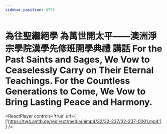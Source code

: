 ```yaml
---
sidebar_position: 4739
---
```



# 為往聖繼絕學  為萬世開太平——澳洲淨宗學院漢學先修班開學典禮 講話 For the Past Saints and Sages, We Vow to Ceaselessly Carry on Their Eternal Teachings. For the Countless Generations to Come, We Vow to Bring Lasting Peace and Harmony.

<ReactPlayer controls='true' url={ ['https://tw4.amtb.de/redirect/media/himp4/32/32-237/32-237-0001.mp4'] } />